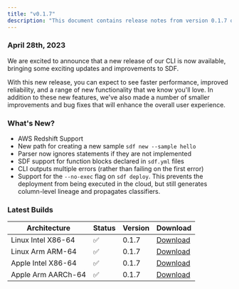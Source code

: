 ```yaml
---
title: "v0.1.7"
description: "This document contains release notes from version 0.1.7 of SDF."
---
```

### April 28th, 2023

<p>We are excited to announce that a new release of our CLI is now available, bringing some exciting updates and improvements to SDF.</p>

<p>With this new release, you can expect to see faster performance, improved reliability, and a range of new functionality that we know you'll love. In addition to these new features, we've also made a number of smaller improvements and bug fixes that will enhance the overall user experience.</p>

### What's New?
- AWS Redshift Support 
- New path for creating a new sample `sdf new --sample hello`
- Parser now ignores statements if they are not implemented
- SDF support for function blocks declared in `sdf.yml` files
- CLI outputs multiple errors (rather than failing on the first error)
- Support for the `--no-exec` flag on `sdf deploy`. This prevents the deployment from being executed in the cloud, but still generates column-level lineage and propagates classifiers. 


### Latest Builds 

| Architecture           | Status | Version | Download |
| ---------------------- | ------ | ------- | -------- |
| Linux Intel X86-64     |   ✅   | 0.1.7  | [Download](https://cdn.sdf.com/releases/download/sdf-v0.1.7-x86_64-unknown-linux-musl.tar.gz) |
| Linux Arm ARM-64       |   ✅   | 0.1.7  | [Download](https://cdn.sdf.com/releases/download/sdf-v0.1.7-arm-unknown-linux-gnueabihf.tar.gz) |
| Apple Intel X86-64     |   ✅   | 0.1.7  | [Download](https://cdn.sdf.com/releases/download/sdf-v0.1.7-x86_64-apple-darwin.tar.gz) |
| Apple Arm AARCh-64     |   ✅   | 0.1.7  | [Download](https://cdn.sdf.com/releases/download/sdf-v0.1.7-aarch64-apple-darwin.tar.gz) |

